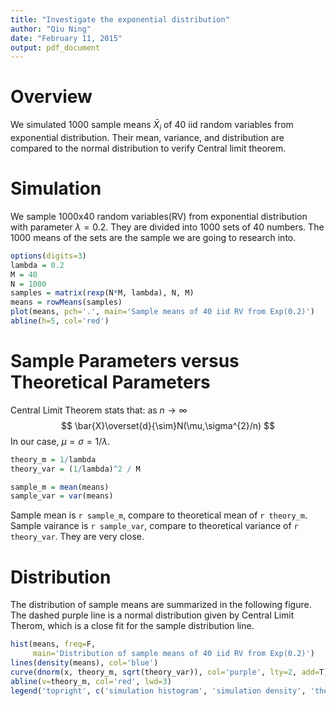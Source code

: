 ```yaml
---
title: "Investigate the exponential distribution"
author: "Qiu Ning"
date: "February 11, 2015"
output: pdf_document
---
```


# Overview
We simulated 1000 sample means $\bar{X}_i$ of 40 iid random variables from exponential distribution. Their mean, variance, and distribution are compared to the normal distribution to verify Central limit theorem.


# Simulation
We sample 1000x40 random variables(RV) from exponential distribution with parameter $\lambda=0.2$. They are divided into 1000 sets of 40 numbers. The 1000 means of the sets are the sample we are going to research into.
```r
options(digits=3)
lambda = 0.2 
M = 40
N = 1000
samples = matrix(rexp(N*M, lambda), N, M)
means = rowMeans(samples)
plot(means, pch='.', main='Sample means of 40 iid RV from Exp(0.2)')
abline(h=5, col='red')
```

# Sample Parameters versus Theoretical Parameters
Central Limit Theorem stats that: as $n\to\infty$
$$ \bar{X}\overset{d}{\sim}N(\mu,\sigma^{2}/n) $$
In our case, $\mu = \sigma = 1/\lambda$.

```r
theory_m = 1/lambda
theory_var = (1/lambda)^2 / M

sample_m = mean(means)
sample_var = var(means)
```

Sample mean is `r sample_m`, compare to theoretical mean of `r theory_m`. Sample vairance is `r sample_var`, compare to theoretical variance of `r theory_var`. They are very close.


# Distribution
The distribution of sample means are summarized in the following figure. The dashed purple line is a normal distribution given by Central Limit Therom, which is a close fit for the sample distribution line.

```r


hist(means, freq=F, 
     main='Distribution of sample means of 40 iid RV from Exp(0.2)')
lines(density(means), col='blue')
curve(dnorm(x, theory_m, sqrt(theory_var)), col='purple', lty=2, add=T)
abline(v=theory_m, col='red', lwd=3)
legend('topright', c('simulation histogram', 'simulation density', 'theoretic density'), lty=c(1,1, 2), col=c('black', 'blue', 'purple'))

```
